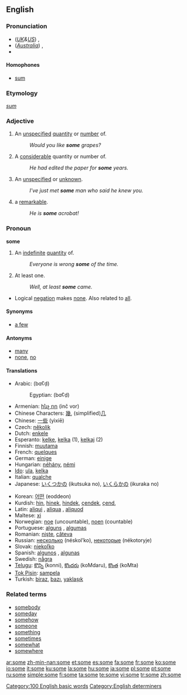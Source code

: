 {{see|-some}}
{{wikipedia}}
==English==

{{rank|could|our|than|65|some|other|very|upon}}

===Pronunciation===
* (''[[Received Pronunciation|UK]]&[[General American|US]]'') {{IPA|/sʌm/}}, {{SAMPA|/sVm/}}
* (''[[Australian English|Australia]]'') {{IPA|/sam/}}, {{SAMPA|/sam/}}
* {{audio|en-us-some.ogg|Audio (US)}}

====Homophones====
*[[sum]]

===Etymology===
{{OE.}} ''[[sum]]''

===Adjective===
{{en-adj|-}}

# An [[unspecified]] [[quantity]] or [[number]] of.
#:''Would you like '''some''' grapes?''
# A [[considerable]] quantity or number of.
#:''He had edited the paper for '''some''' years.''
# An [[unspecified]] or [[unknown]].
#:''I've just met '''some''' man who said he knew you.''
# {{informal}} a [[remarkable]].
#:''He is '''some''' acrobat!''

===Pronoun===
'''some'''

# An [[indefinite]] [[quantity]] of.
#:''Everyone is wrong '''some''' of the time.''
# At least one.
#:''Well, at least '''some''' came.''
* Logical [[negation]] makes [[none]].  Also related to [[all]].

====Synonyms====
*[[a few]]

====Antonyms====
*[[many]]
*[[none]], [[no]]

====Translations====
{{top}}
*Arabic: {{ARchar|[[بعض]]}} (bɑʕḍ)
*:Egyptian: {{ARchar|[[بعض]]}} (bɑʕḍ)
*Armenian: [[ինչ որ]] (inč vor)
*Chinese Characters: [[幾]], (simplified)[[几]]
*Chinese: [[一些]] (yìxiē)
*Czech: [[několik]]
*Dutch: [[enkele]]
*Esperanto: [[kelke]], [[kelka]] (1), [[kelkaj]] (2)
*Finnish: [[muutama]]
*French: [[quelques]]
*German: [[einige]]
*Hungarian: [[néhány]], [[némi]]
*[[Ido]]: [[ula]], [[kelka]]
*Italian: [[qualche]]
*Japanese: [[いくつかの]] (ikutsuka no), [[いくらかの]] (ikuraka no)
{{mid}}
*Korean: [[어떤]] (eoddeon)
*Kurdish: [[hin]], [[hinek]], [[hindek]], [[çendek]], [[çend]], {{KUchar|[[هه‌نێک]]}}
*Latin: [[aliqui]] {{m}}, [[aliqua]] {{f}}, [[aliquod]] {{n}}
*Maltese: [[xi]]
*Norwegian: [[noe]] (uncountable), [[noen]] (countable)
*Portuguese: [[alguns]] {{p}}, [[algumas]] {{f|p}}
*Romanian: [[nişte]], [[câteva]]
*Russian: [[несколько]] (néskol’ko), [[некоторый|некоторые]] (nékotoryje)
*Slovak: [[niekoľko]]
*Spanish: [[algunos]] {{m|p}}, [[algunas]] {{f|p}}
*Swedish: [[några]]
*[[Telugu]]: [[కొన్ని]] (konni), [[కొందరు]] (koMdaru), [[కొంత]] (koMta)
*[[Tok Pisin]]: [[sampela]]
*Turkish: [[biraz]], [[bazı]], [[yaklaşık]]

{{bottom}}

===Related terms===
*[[somebody]]
*[[someday]]
*[[somehow]]
*[[someone]]
*[[something]]
*[[sometimes]]
*[[somewhat]]
*[[somewhere]]

[[Category:100 English basic words]]
[[Category:English determiners]]

[[ar:some]]
[[zh-min-nan:some]]
[[et:some]]
[[es:some]]
[[fa:some]]
[[fr:some]]
[[ko:some]]
[[io:some]]
[[it:some]]
[[ku:some]]
[[la:some]]
[[hu:some]]
[[ja:some]]
[[pl:some]]
[[pt:some]]
[[ru:some]]
[[simple:some]]
[[fi:some]]
[[ta:some]]
[[te:some]]
[[vi:some]]
[[tr:some]]
[[zh:some]]